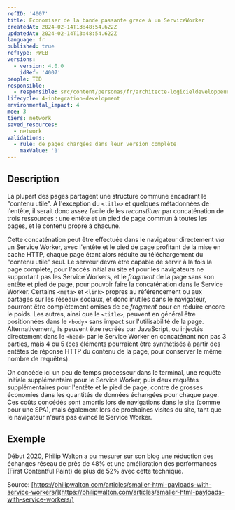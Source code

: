 ```yaml
---
refID: '4007'
title: Économiser de la bande passante grace à un ServiceWorker
createdAt: 2024-02-14T13:48:54.622Z
updatedAt: 2024-02-14T13:48:54.622Z
language: fr
published: true
refType: RWEB
versions:
  - version: 4.0.0
    idRef: '4007'
people: TBD
responsible:
  - responsible: src/content/personas/fr/architecte-logicieldeveloppeur.mdx
lifecycle: 4-integration-development
environmental_impact: 4
moe: 3
tiers: network
saved_resources:
  - network
validations:
  - rule: de pages chargées dans leur version complète
    maxValue: '1'
---
```


## Description

La plupart des pages partagent une structure commune encadrant le "contenu utile".
À l'exception du `<title>` et quelques métadonnées de l'entête,
il serait donc assez facile de les *reconstituer* par concaténation de trois ressources :
une entête et un pied de page commun à toutes les pages,
et le contenu propre à chacune.

Cette concaténation peut être effectuée dans le navigateur directement *via* un Service Worker,
avec l'entête et le pied de page profitant de la mise en cache HTTP,
chaque page étant alors réduite au téléchargement du "contenu utile" seul.
Le serveur devra être capable de servir à la fois la page complète,
pour l'accès initial au site et pour les navigateurs ne supportant pas les Service Workers,
et le *fragment* de la page sans son entête et pied de page,
pour pouvoir faire la concaténation dans le Service Worker.
Certains `<meta>` et `<link>` propres au référencement ou aux partages sur les réseaux sociaux, et donc inutiles dans le navigateur,
pourront être complètement omises de ce *fragment* pour en réduire encore le poids.
Les autres, ainsi que le `<title>`, peuvent en général être positionnées dans le `<body>` sans impact sur l'utilisabilité de la page.
Alternativement, ils peuvent être recréés par JavaScript,
ou injectés directement dans le `<head>` par le Service Worker en concaténant non pas 3 parties, mais 4 ou 5
(ces éléments pourraient être synthétisés à partir des entêtes de réponse HTTP du contenu de la page, pour conserver le même nombre de requêtes).

On concède ici un peu de temps processeur dans le terminal,
une requête initiale supplémentaire pour le Service Worker,
puis deux requêtes supplémentaires pour l'entête et le pied de page,
contre de grosses économies dans les quantités de données échangées pour chaque page.
Ces coûts concédés sont amortis lors de navigations dans le site (comme pour une SPA),
mais également lors de prochaines visites du site,
tant que le navigateur n'aura pas évincé le Service Worker.

## Exemple

Début 2020, Philip Walton a pu mesurer sur son blog une réduction des échanges réseau de près de 48%
et une amélioration des performances (First Contentful Paint) de plus de 52%
avec cette technique.

Source: [https://philipwalton.com/articles/smaller-html-payloads-with-service-workers/](https://philipwalton.com/articles/smaller-html-payloads-with-service-workers/)
